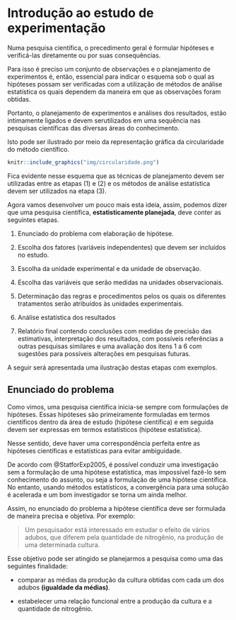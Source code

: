 # Introdução ao estudo de experimentação

Numa pesquisa científica, o precedimento geral é formular hipóteses e verificá-las diretamente ou por suas consequências.

Para isso é preciso um conjunto de observações e o planejamento de experimentos é, então, essencial para indicar o esquema sob o qual as hipóteses possam ser verificadas com a utilização de métodos de análise estatística os quais dependem da maneira em que as observações foram obtidas.

Portanto, o planejamento de experimentos e análises dos resultados, estão intimamente ligados e devem serutilizados em uma sequência nas pesquisas científicas das diversas áreas do conhecimento.

Isto pode ser ilustrado por meio da representação gráfica da circularidade do método científico.

```r
knitr::include_graphics("img/circularidade.png")
```

Fica evidente nesse esquema que as técnicas de planejamento devem ser utilizadas entre as etapas $(1)$ e $(2)$ e os métodos de análise estatística devem ser utilizados na etapa $(3)$.

Agora vamos desenvolver um pouco mais esta ideia, assim, podemos dizer que uma pesquisa científica, **estatisticamente planejada**, deve conter as seguintes etapas.


1. Enunciado do problema com elaboração de hipótese.
  
2. Escolha dos fatores (variáveis independentes) que devem ser incluídos no estudo.

3. Escolha da unidade experimental e da unidade de observação.

4. Escolha das variáveis que serão medidas na unidades observacionais.

5. Determinação das regras e procedimentos pelos os quais os diferentes tratamentos serão atribuídos às unidades experimentais.

6. Análise estatística dos resultados

7. Relatório final contendo conclusões com medidas de precisão das estimativas, interpretação dos resultados, com possíveis referências a outras pesquisas similares e uma avaliação dos itens $1$ a $6$ com sugestões para possíveis alterações em pesquisas futuras.

A seguir será apresentada uma ilustração destas etapas com exemplos.

## Enunciado do problema

Como vimos, uma pesquisa científica inicia-se sempre com formulações de hipóteses. Essas hipóteses são primeiramente formuladas em termos científicos dentro da área de estudo (hipótese científica) e em seguida devem ser expressas em termos estatísticos (hipótese estatística). 

Nesse sentido, deve haver uma correspondência perfeita entre as hipóteses científicas e estatísticas para evitar ambiguidade.

De acordo com @StatforExp2005, é possível conduzir uma investigação sem a formulação de uma hipótese estatística, mas impossível fazê-lo sem conhecimento do assunto, ou seja a formulação de uma hipótese científica. No entanto, usando métodos estatísticos, a convergência para uma solução é acelerada e um bom investigador se torna um ainda melhor.

Assim, no enunciado do problema a hipótese científica deve ser formulada de maneira precisa e objetiva. Por exemplo:

  > Um pesquisador está interessado em estudar o efeito de vários adubos, que diferem pela quantidade de nitrogênio, na produção de uma determinada cultura.

Esse objetivo pode ser atingido se planejarmos a pesquisa como uma das seguintes finalidade:

  * comparar as médias da produção da cultura obtidas com cada um dos adubos **(igualdade da médias)**.
  
  * estabelecer uma relação funcional entre a produção da cultura e a quantidade de nitrogênio.





